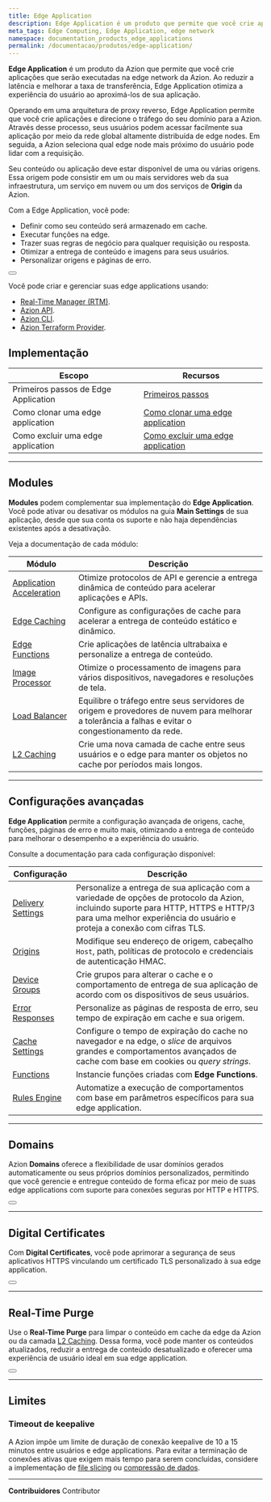 ```yaml
---
title: Edge Application
description: Edge Application é um produto que permite que você crie aplicações na Edge Network da Azion, reduzindo latência e a taxa de transferência entre servidores de origem e usuários.
meta_tags: Edge Computing, Edge Application, edge network
namespace: documentation_products_edge_applications
permalink: /documentacao/produtos/edge-application/
---
```


**Edge Application** é um produto da Azion que permite que você crie aplicações que serão executadas na edge network da Azion. Ao reduzir a latência e melhorar a taxa de transferência, Edge Application otimiza a experiência do usuário ao aproximá-los de sua aplicação.

Operando em uma arquitetura de proxy reverso, Edge Application permite que você crie aplicações e direcione o tráfego do seu domínio para a Azion. Através desse processo, seus usuários podem acessar facilmente sua aplicação por meio da rede global altamente distribuída de edge nodes. Em seguida, a Azion seleciona qual edge node mais próximo do usuário pode lidar com a requisição.

Seu conteúdo ou aplicação deve estar disponível de uma ou várias origens. Essa origem pode consistir em um ou mais servidores web da sua infraestrutura, um serviço em nuvem ou um dos serviços de **Origin** da Azion.

Com a Edge Application, você pode:

- Definir como seu conteúdo será armazenado em cache.
- Executar funções na edge.
- Trazer suas regras de negócio para qualquer requisição ou resposta.
- Otimizar a entrega de conteúdo e imagens para seus usuários.
- Personalizar origens e páginas de erro.

<Button text ="Crie sua primeira edge application" href="/pt-br/documentacao/produtos/ponto-de-partida/"></Button>

Você pode criar e gerenciar suas edge applications usando:

- [Real-Time Manager (RTM)](https://manager.azion.com/).
- [Azion API](https://api.azion.com).
- [Azion CLI](/pt-br/documentacao/produtos/cli/).
- [Azion Terraform Provider](/pt-br/documentacao/produtos/terraform-provider/).

## Implementação

| Escopo | Recursos |
| --- | --- |
| Primeiros passos de Edge Application | [Primeiros passos](/pt-br/documentacao/produtos/edge-application/primeiros-passos/) |
| Como clonar uma edge application | [Como clonar uma edge application](/pt-br/documentacao/produtos/guias/clonar-edge-application/) |
| Como excluir uma edge application | [Como excluir uma edge application](/pt-br/documentacao/produtos/guides/excluir-edge-application/) |

---

## Modules

**Modules** podem complementar sua implementação do **Edge Application**. Você pode ativar ou desativar os módulos na guia **Main Settings** de sua aplicação, desde que sua conta os suporte e não haja dependências existentes após a desativação.

Veja a documentação de cada módulo:

| Módulo | Descrição |
| --- | --- |
| [Application Acceleration](/pt-br/documentacao/produtos/edge-application/application-acceleration/) | Otimize protocolos de API e gerencie a entrega dinâmica de conteúdo para acelerar aplicações e APIs. |
| [Edge Caching](/pt-br/documentacao/produtos/edge-application/edge-caching/) | Configure as configurações de cache para acelerar a entrega de conteúdo estático e dinâmico. |
| [Edge Functions](/pt-br/documentacao/produtos/edge-application/edge-functions/) | Crie aplicações de latência ultrabaixa e personalize a entrega de conteúdo. |
| [Image Processor](/pt-br/documentacao/produtos/edge-application/image-processor/) | Otimize o processamento de imagens para vários dispositivos, navegadores e resoluções de tela. |
| [Load Balancer](/pt-br/documentacao/produtos/edge-application/load-balancer/) | Equilibre o tráfego entre seus servidores de origem e provedores de nuvem para melhorar a tolerância a falhas e evitar o congestionamento da rede. |
| [L2 Caching](/pt-br/documentacao/produtos/edge-application/l2-caching/) | Crie uma nova camada de cache entre seus usuários e o edge para manter os objetos no cache por períodos mais longos. |

---

## Configurações avançadas

**Edge Application** permite a configuração avançada de origens, cache, funções, páginas de erro e muito mais, otimizando a entrega de conteúdo para melhorar o desempenho e a experiência do usuário.

Consulte a documentação para cada configuração disponível:

| Configuração | Descrição |
| --- | --- |
| [Delivery Settings](/pt-br/documentacao/produtos/edge-application/main-settings/) | Personalize a entrega de sua aplicação com a variedade de opções de protocolo da Azion, incluindo suporte para HTTP, HTTPS e HTTP/3 para uma melhor experiência do usuário e proteja a conexão com cifras TLS. |
| [Origins](/pt-br/documentacao/produtos/edge-application/origins/) | Modifique seu endereço de origem, cabeçalho `Host`, path, políticas de protocolo e credenciais de autenticação HMAC. |
| [Device Groups](/pt-br/documentacao/produtos/edge-application/device-groups/) | Crie grupos para alterar o cache e o comportamento de entrega de sua aplicação de acordo com os dispositivos de seus usuários. |
| [Error Responses](/pt-br/documentacao/produtos/edge-application/error-responses/) | Personalize as páginas de resposta de erro, seu tempo de expiração em cache e sua origem. |
| [Cache Settings](/pt-br/documentacao/produtos/edge-application/cache-settings/) | Configure o tempo de expiração do cache no navegador e na edge, o *slice* de arquivos grandes e comportamentos avançados de cache com base em cookies ou *query strings*. |
| [Functions](/pt-br/documentacao/produtos/edge-application/edge-functions-instances/) | Instancie funções criadas com **Edge Functions**. |
| [Rules Engine](/pt-br/documentacao/produtos/edge-application/rules-engine/) | Automatize a execução de comportamentos com base em parâmetros específicos para sua edge application. |

---

## Domains

Azion **Domains** oferece a flexibilidade de usar domínios gerados automaticamente ou seus próprios domínios personalizados, permitindo que você gerencie e entregue conteúdo de forma eficaz por meio de suas edge applications com suporte para conexões seguras por HTTP e HTTPS.

<Button text ="Saiba mais sobre Domains" href="/pt-br/documentacao/produtos/edge-application/domains/"></Button>

---

## Digital Certificates

Com **Digital Certificates**, você pode aprimorar a segurança de seus aplicativos HTTPS vinculando um certificado TLS personalizado à sua edge application.

<Button text ="Saiba mais sobre Digital Certificates" href="/pt-br/documentacao/produtos/edge-application/digital-certificates/"></Button>

---

## Real-Time Purge

Use o **Real-Time Purge** para limpar o conteúdo em cache da edge da Azion ou da camada [L2 Caching](/pt-br/documentacao/produtos/edge-application/l2-caching/). Dessa forma, você pode manter os conteúdos atualizados, reduzir a entrega de conteúdo desatualizado e oferecer uma experiência de usuário ideal em sua edge application.

<Button text ="Saiba mais sobre Real-Time Purge" href="/pt-br/documentacao/produtos/edge-application/real-time-purge/"></Button>

---

## Limites

### Timeout de keepalive

A Azion impõe um limite de duração de conexão keepalive de 10 a 15 minutos entre usuários e edge applications. Para evitar a terminação de conexões ativas que exigem mais tempo para serem concluídas, considere a implementação de [file slicing](/pt-br/documentacao/produtos/edge-application/edge-caching/#slice-settings) ou [compressão de dados](/pt-br/documentacao/produtos/guias/use-gzip-mime-types/).



---


**Contribuidores** <ContributorList>Contributor</ContributorList>
